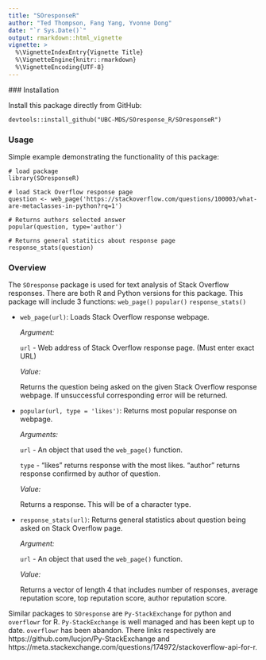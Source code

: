 ```yaml
---
title: "SOresponseR"
author: "Ted Thompson, Fang Yang, Yvonne Dong"
date: "`r Sys.Date()`"
output: rmarkdown::html_vignette
vignette: >
  %\VignetteIndexEntry{Vignette Title}
  %\VignetteEngine{knitr::rmarkdown}
  %\VignetteEncoding{UTF-8}
---
```

 ### Installation

Install this package directly from GitHub:
```
devtools::install_github("UBC-MDS/SOresponse_R/SOresponseR")
```

### Usage
Simple example demonstrating the functionality of this package:

```
# load package
library(SOresponseR)

# load Stack Overflow response page
question <- web_page('https://stackoverflow.com/questions/100003/what-are-metaclasses-in-python?rq=1')

# Returns authors selected answer
popular(question, type='author')

# Returns general statitics about response page
response_stats(question)
```



### Overview

The `SOresponse` package is used for text analysis of Stack Overflow responses. There are both R and Python versions for this package. This package will include 3 functions: `web_page()` `popular()` `response_stats()`

* `web_page(url)`: Loads Stack Overflow response webpage.

	*Argument:*

  `url` - Web address of Stack Overflow response page. (Must enter exact URL)

	*Value:*

  Returns the question being asked on the given Stack Overflow response webpage. If unsuccessful corresponding error will be returned.

* `popular(url, type = 'likes')`: Returns most popular response on webpage.       
 
  *Arguments:*

    `url` - An object that used the `web_page()` function.

    `type` - "likes" returns response with the most likes. "author" returns response confirmed by author of question.

  *Value:*

    Returns a response. This will be of a character type.

* `response_stats(url)`: Returns general statistics about question being asked on Stack Overflow page.

  *Argument:*

    `url` - An object that used the `web_page()` function.

  *Value:*

    Returns a vector of length 4 that includes number of responses, average reputation score, top reputation score, author reputation score.

Similar packages to `SOresponse` are `Py-StackExchange` for python and `overflowr` for R. `Py-StackExchange` is well managed and has been kept up to date. `overflowr` has been abandon. There links respectively are https://github.com/lucjon/Py-StackExchange and https://meta.stackexchange.com/questions/174972/stackoverflow-api-for-r.
